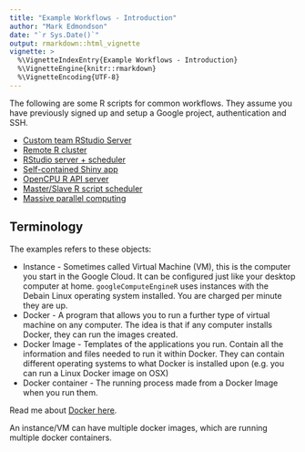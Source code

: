```yaml
---
title: "Example Workflows - Introduction"
author: "Mark Edmondson"
date: "`r Sys.Date()`"
output: rmarkdown::html_vignette
vignette: >
  %\VignetteIndexEntry{Example Workflows - Introduction}
  %\VignetteEngine{knitr::rmarkdown}
  %\VignetteEncoding{UTF-8}
---
```


The following are some R scripts for common workflows.  They assume you have previously signed up and setup a Google project, authentication and SSH.

* [Custom team RStudio Server](rstudio-team.html)
* [Remote R cluster](remote-cluster.html)
* [RStudio server + scheduler](single-scheduler.html)
* [Self-contained Shiny app](shiny-app.html)
* [OpenCPU R API server](opencpu-api-server.html)
* [Master/Slave R script scheduler](scheduled-rscripts.html)
* [Massive parallel computing](massive-parallel.html)

## Terminology

The examples refers to these objects:

* Instance - Sometimes called Virtual Machine (VM), this is the computer you start in the Google Cloud.  It can be configured just like your desktop computer at home.  `googleComputeEngineR` uses instances with the Debain Linux operating system installed. You are charged per minute they are up. 
* Docker - A program that allows you to run a further type of virtual machine on any computer.  The idea is that if any computer installs Docker, they can run the images created. 
* Docker Image - Templates of the applications you run. Contain all the information and files needed to run it within Docker.  They can contain different operating systems to what Docker is installed upon (e.g. you can run a Linux Docker image on OSX)
* Docker container - The running process made from a Docker Image when you run them.   

Read me about [Docker here](https://www.docker.com/).

An instance/VM can have multiple docker images, which are running multiple docker containers. 

